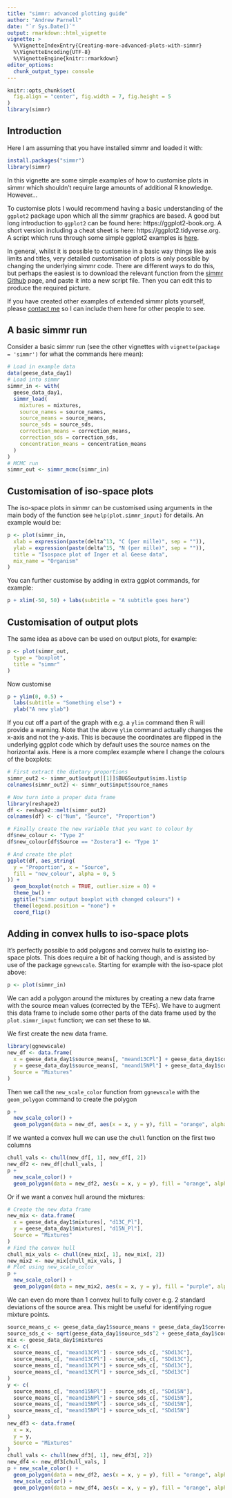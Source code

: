 ```yaml
---
title: "simmr: advanced plotting guide"
author: "Andrew Parnell"
date: "`r Sys.Date()`"
output: rmarkdown::html_vignette
vignette: >
  %\VignetteIndexEntry{Creating-more-advanced-plots-with-simmr}
  %\VignetteEncoding{UTF-8}
  %\VignetteEngine{knitr::rmarkdown}
editor_options: 
  chunk_output_type: console
---
```


```r
knitr::opts_chunk$set(
  fig.align = "center", fig.width = 7, fig.height = 5
)
library(simmr)
```


## Introduction

Here I am assuming that you have installed simmr and loaded it with:

```r
install.packages("simmr")
library(simmr)
```

In this vignette are some simple examples of how to customise plots in simmr which shouldn't require large amounts of additional R knowledge. However...

To customise plots I would recommend having a basic understanding of the `ggplot2` package upon which all the simmr graphics are based. A good but long introduction to `ggplot2` can be found here: https://ggplot2-book.org. A short version including a cheat sheet is here: https://ggplot2.tidyverse.org. A script which runs through some simple ggplot2 examples is [here](https://raw.githubusercontent.com/andrewcparnell/bhm_course/master/practicals/learn_ggplot2.R). 

In general, whilst it is possible to customise in a basic way things like axis limits and titles, very detailed customisation of plots is only possible by changing the underlying simmr code. There are different ways to do this, but perhaps the easiest is to download the relevant function from the [simmr Github](https://github.com/andrewcparnell/simmr) page, and paste it into a new script file. Then you can edit this to produce the required picture. 

If you have created other examples of extended simmr plots yourself, please [contact me](https://github.com/andrewcparnell/simmr/issues) so I can include them here for other people to see.

## A basic simmr run

Consider a basic simmr run (see the other vignettes with `vignette(package = 'simmr')` for what the commands here mean):

```r
# Load in example data
data(geese_data_day1)
# Load into simmr
simmr_in <- with(
  geese_data_day1,
  simmr_load(
    mixtures = mixtures,
    source_names = source_names,
    source_means = source_means,
    source_sds = source_sds,
    correction_means = correction_means,
    correction_sds = correction_sds,
    concentration_means = concentration_means
  )
)
# MCMC run
simmr_out <- simmr_mcmc(simmr_in)
```

## Customisation of iso-space plots

The iso-space plots in simmr can be customised using arguments in the main body of the function see `help(plot.simmr_input)` for details. An example would be:

```r
p <- plot(simmr_in,
  xlab = expression(paste(delta^13, "C (per mille)", sep = "")),
  ylab = expression(paste(delta^15, "N (per mille)", sep = "")),
  title = "Isospace plot of Inger et al Geese data",
  mix_name = "Organism"
)
```

You can further customise by adding in extra ggplot commands, for example:

```r
p + xlim(-50, 50) + labs(subtitle = "A subtitle goes here")
```

## Customisation of output plots

The same idea as above can be used on output plots, for example:

```r
p <- plot(simmr_out,
  type = "boxplot",
  title = "simmr"
)
```

Now customise
```r
p + ylim(0, 0.5) +
  labs(subtitle = "Something else") +
  ylab("A new ylab")
```

If you cut off a part of the graph with e.g. a `ylim` command then R will provide a warning. Note that the above `ylim` command actually changes the x-axis and not the y-axis. This is because the coordinates are flipped in the underlying ggplot code which by default uses the source names on the horizontal axis. 
Here is a more complex example where I change the colours of the boxplots:

```r
# First extract the dietary proportions
simmr_out2 <- simmr_out$output[[1]]$BUGSoutput$sims.list$p
colnames(simmr_out2) <- simmr_out$input$source_names

# Now turn into a proper data frame
library(reshape2)
df <- reshape2::melt(simmr_out2)
colnames(df) <- c("Num", "Source", "Proportion")

# Finally create the new variable that you want to colour by
df$new_colour <- "Type 2"
df$new_colour[df$Source == "Zostera"] <- "Type 1"

# And create the plot
ggplot(df, aes_string(
  y = "Proportion", x = "Source",
  fill = "new_colour", alpha = 0, 5
)) +
  geom_boxplot(notch = TRUE, outlier.size = 0) +
  theme_bw() +
  ggtitle("simmr output boxplot with changed colours") +
  theme(legend.position = "none") +
  coord_flip()
```


## Adding in convex hulls to iso-space plots

It's perfectly possible to add polygons and convex hulls to existing iso-space plots. This does require a bit of hacking though, and is assisted by use of the package `ggnewscale`. Starting for example with the iso-space plot above:

```r
p <- plot(simmr_in)
```

We can add a polygon around the mixtures by creating a new data frame with the source mean values (corrected by the TEFs). We have to augment this data frame to include some other parts of the data frame used by the `plot.simmr_input` function; we can set these to `NA`.

We first create the new data frame.
```r
library(ggnewscale)
new_df <- data.frame(
  x = geese_data_day1$source_means[, "meand13CPl"] + geese_data_day1$correction_means[, "meand13CPl"],
  y = geese_data_day1$source_means[, "meand15NPl"] + geese_data_day1$correction_means[, "meand15NPl"],
  Source = "Mixtures"
)
```

Then we call the `new_scale_color` function from `ggnewscale` with the `geom_polygon` command to create the polygon
```r
p +
  new_scale_color() +
  geom_polygon(data = new_df, aes(x = x, y = y), fill = "orange", alpha = 0.2)
```

If we wanted a convex hull we can use the `chull` function on the first two columns
```r
chull_vals <- chull(new_df[, 1], new_df[, 2])
new_df2 <- new_df[chull_vals, ]
p +
  new_scale_color() +
  geom_polygon(data = new_df2, aes(x = x, y = y), fill = "orange", alpha = 0.2)
```

Or if we want a convex hull around the mixtures:

```r
# Create the new data frame
new_mix <- data.frame(
  x = geese_data_day1$mixtures[, "d13C_Pl"],
  y = geese_data_day1$mixtures[, "d15N_Pl"],
  Source = "Mixtures"
)
# Find the convex hull
chull_mix_vals <- chull(new_mix[, 1], new_mix[, 2])
new_mix2 <- new_mix[chull_mix_vals, ]
# Plot using new_scale_color
p +
  new_scale_color() +
  geom_polygon(data = new_mix2, aes(x = x, y = y), fill = "purple", alpha = 0.2)
```

We can even do more than 1 convex hull to fully cover e.g. 2 standard deviations of the source area. This might be useful for identifying rogue mixture points. 

```r
source_means_c <- geese_data_day1$source_means + geese_data_day1$correction_means
source_sds_c <- sqrt(geese_data_day1$source_sds^2 + geese_data_day1$correction_sds^2)
mix <- geese_data_day1$mixtures
x <- c(
  source_means_c[, "meand13CPl"] - source_sds_c[, "SDd13C"],
  source_means_c[, "meand13CPl"] - source_sds_c[, "SDd13C"],
  source_means_c[, "meand13CPl"] + source_sds_c[, "SDd13C"],
  source_means_c[, "meand13CPl"] + source_sds_c[, "SDd13C"]
)
y <- c(
  source_means_c[, "meand15NPl"] - source_sds_c[, "SDd15N"],
  source_means_c[, "meand15NPl"] + source_sds_c[, "SDd15N"],
  source_means_c[, "meand15NPl"] - source_sds_c[, "SDd15N"],
  source_means_c[, "meand15NPl"] + source_sds_c[, "SDd15N"]
)
new_df3 <- data.frame(
  x = x,
  y = y,
  Source = "Mixtures"
)
chull_vals <- chull(new_df3[, 1], new_df3[, 2])
new_df4 <- new_df3[chull_vals, ]
p + new_scale_color() +
  geom_polygon(data = new_df2, aes(x = x, y = y), fill = "orange", alpha = 0.3) +
  new_scale_color() +
  geom_polygon(data = new_df4, aes(x = x, y = y), fill = "orange", alpha = 0.1)
```
